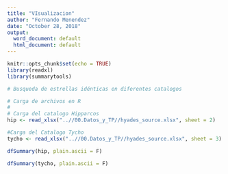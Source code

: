 ```yaml
---
title: "VIsualizacion"
author: "Fernando Menendez"
date: "October 28, 2018"
output:
  word_document: default
  html_document: default
---
```


```r
knitr::opts_chunk$set(echo = TRUE)
library(readxl)
library(summarytools)
```

```r
# Busqueda de estrellas idénticas en diferentes catalogos

# Carga de archivos en R
#
# Carga del catalogo Hipparcos
hip <- read_xlsx("..//00.Datos_y_TP//hyades_source.xlsx", sheet = 2)

#Carga del Catalogo Tycho
tycho <- read_xlsx("..//00.Datos_y_TP//hyades_source.xlsx", sheet = 3)

```

```r
dfSummary(hip, plain.ascii = F)
```

```r
dfSummary(tycho, plain.ascii = F)
```




